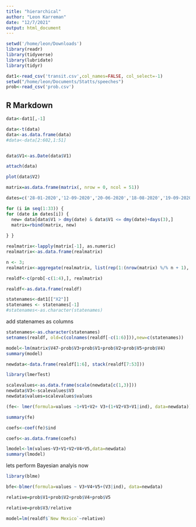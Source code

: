 ```yaml
---
title: "hierarchical"
author: "Leon Karreman"
date: "12/7/2021"
output: html_document
---
```


```r
setwd('/home/leon/Downloads')
library(readr)
library(tidyverse)
library(lubridate)
library(tidyr)

dat1<-read_csv('transit.csv',col_names=FALSE, col_select=-1)
setwd("/home/leon/Documents/Statts/speeches") 
prob<-read_csv('prob.csv')

```


## R Markdown


```r
data<-dat1[,-1]
```

```r

data<-t(data)
data<-as.data.frame(data)
#data<-data[2:602,1:51]



```
```r
data$V1<-as.Date(data$V1)
```

```r

attach(data)
```

```r


plot(data$V2)
```
```r
matrix=as.data.frame(matrix(, nrow = 0, ncol = 51))
```

```r
dates=c('28-01-2020','12-09-2020','20-06-2020','18-08-2020','19-09-2020','10-09-2020','28-08-2020','14-01-2020','13-03-2020','08-08-2020','28-02-2020','10-02-2020','15-04-2020','03-09-2020','19-02-2020','30-01-2020','01-06-2020','01-09-2020','20-02-2020','07-09-2020','11-03-2020','13-09-2020','17-09-2020','04-07-2020','08-09-2020','02-03-2020','23-04-2020','22-09-2020','18-09-2020','13-04-2020','21-02-2020','21-09-2020','05-11-2020')


```




```r
for (i in seq(1:33)) {
for (date in dates[i]) {
  new= data[data$V1 > dmy(date) & data$V1 <= dmy(date)+days(3),]
  matrix=rbind(matrix, new)
  
} }

```



```r
realmatrix<-lapply(matrix[-1], as.numeric)
realmatrix<-as.data.frame(realmatrix)
```

```r
n <- 3;
realmatrix<-aggregate(realmatrix, list(rep(1:(nrow(matrix) %/% n + 1), each = n, len = nrow(matrix))), mean)[-1]

```
```r


realdf<-c(prob[-c(1:4),], realmatrix)

```
```r
realdf<-as.data.frame(realdf)
```
```r
statenames<-dat1[["X2"]]
statenames <- statenames[-1]
#statenames<-as.character(statenames)
```

add statenames as columns 
```r
statenames<-as.character(statenames)
setnames(realdf, old=c(colnames(realdf[-c(1:6)])),new=c(statenames))
```

```r
model<-lm(matrix$V47~prob$V3+prob$V1+prob$V2+prob$V5+prob$V4)
summary(model)
```
```r
newdata<-data.frame(realdf[1:6], stack(realdf[7:53]))
```


```r
library(lmerTest)

```
```r
scalevalues<-as.data.frame(scale(newdata[c(1,3)]))
newdata$V3<-scalevalues$V3
newdata$values=scalevalues$values
```



```r
(fe<- lmer(formula=values ~1+V1+V2+ V3+(1+V2+V3+V1|ind), data=newdata))
```

```r
summary(fe)
```
```r
coefs<-coef(fe)$ind


```

```r
coefs<-as.data.frame(coefs)
```
```r
lmodel<-lm(values~V3+V1+V2+V4+V5,data=newdata)
summary(lmodel)
```
lets perform Bayesian analyis now
```r
library(blme)
```
```r
bfe<-blmer(formula=values ~ V3+V4+V5+(V3|ind), data=newdata)
```
```r
relative=prob$V1+prob$V2+prob$V4+prob$V5

relative=prob$V3/relative
```

```r
model=lm(realdf$`New Mexico`~relative)
```



